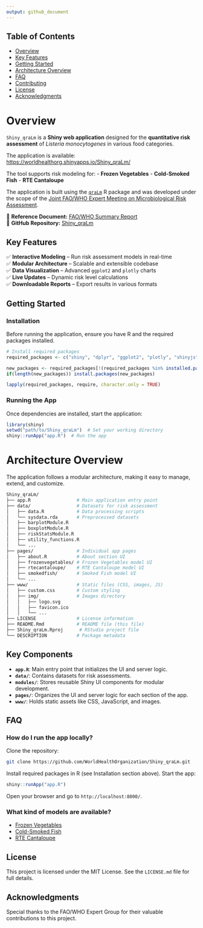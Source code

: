 ```yaml
---
output: github_document
---
```


<!-- # Shiny_qraLm <img src="www/img/logo_small.png" width="10%"> -->

## Table of Contents
- [Overview](#overview)
- [Key Features](#key-features)
- [Getting Started](#getting-started)
- [Architecture Overview](#architecture-overview)
- [FAQ](#faq)
- [Contributing](#contributing)
- [License](#license)
- [Acknowledgments](#acknowledgments)

# Overview

`Shiny_qraLm` is a **Shiny web application** designed for the **quantitative risk assessment** of *Listeria monocytogenes* in various food categories.  

The application is available: [https://worldhealthorg.shinyapps.io/Shiny_qraLm/](https://worldhealthorg.shinyapps.io/Shiny_qraLm/)

The tool supports risk modeling for:
- **Frozen Vegetables**
- **Cold-Smoked Fish**
- **RTE Cantaloupe**

The application is built using the [`qraLm`](https://worldhealthorganization.github.io/qraLm/) R package and was developed under the scope of the [Joint FAO/WHO Expert Meeting on Microbiological Risk Assessment](https://www.who.int/publications/m/item/jemra-of-listeria-monocytogenes-in-foods).

📄 **Reference Document:** [FAO/WHO Summary Report](https://www.fao.org/3/cc6993en/cc6993en.pdf)  
🔗 **GitHub Repository:** [Shiny_qraLm](https://github.com/WorldHealthOrganization/Shiny_qraLm)


## Key Features

✅ **Interactive Modeling** – Run risk assessment models in real-time  
✅ **Modular Architecture** – Scalable and extensible codebase  
✅ **Data Visualization** – Advanced `ggplot2` and `plotly` charts  
✅ **Live Updates** – Dynamic risk level calculations  
✅ **Downloadable Reports** – Export results in various formats  



## Getting Started

### Installation

Before running the application, ensure you have R and the required packages installed.

```r
# Install required packages
required_packages <- c("shiny", "dplyr", "ggplot2", "plotly", "shinyjs", "DT", "shinyWidgets")

new_packages <- required_packages[!(required_packages %in% installed.packages()[,"Package"])]
if(length(new_packages)) install.packages(new_packages)

lapply(required_packages, require, character.only = TRUE)
```

### Running the App

Once dependencies are installed, start the application:

```r
library(shiny)
setwd("path/to/Shiny_qraLm")  # Set your working directory
shiny::runApp("app.R")  # Run the app
```


# Architecture Overview

The application follows a modular architecture, making it easy to manage, extend, and customize.

```bash
Shiny_qraLm/
├── app.R                 # Main application entry point
├── data/                 # Datasets for risk assessment
│   ├── data.R            # Data processing scripts
│   └── sysdata.rda       # Preprocessed datasets
│   ├── barplotModule.R
│   ├── boxplotModule.R
│   ├── riskStatsModule.R
│   ├── utility_functions.R
│   └── ...
├── pages/                # Individual app pages
│   ├── about.R           # About section UI
│   ├── frozenvegetables/ # Frozen Vegetables model UI
│   ├── rtecantaloupe/    # RTE Cantaloupe model UI
│   ├── smokedfish/       # Smoked Fish model UI
│   └── ...
├── www/                  # Static files (CSS, images, JS)
│   ├── custom.css        # Custom styling
│   ├── img/              # Images directory
│   │   ├── logo.svg
│   │   ├── favicon.ico
│   │   └── ...
├── LICENSE               # License information
├── README.Rmd            # README file (this file)
├── Shiny_qraLm.Rproj      # RStudio project file
└── DESCRIPTION           # Package metadata
```

## Key Components

- **`app.R`**: Main entry point that initializes the UI and server logic.
- **`data/`**: Contains datasets for risk assessments.
- **`modules/`**: Stores reusable Shiny UI components for modular development.
- **`pages/`**: Organizes the UI and server logic for each section of the app.
- **`www/`**: Holds static assets like CSS, JavaScript, and images.

## FAQ
### How do I run the app locally?

Clone the repository:

```sh
git clone https://github.com/WorldHealthOrganization/Shiny_qraLm.git
```

Install required packages in R (see Installation section above). Start the app:

```r
shiny::runApp("app.R")
```

Open your browser and go to `http://localhost:8000/`.

### What kind of models are available?

- [Frozen Vegetables](https://doi.org/10.3390/foods13223610)
- [Cold-Smoked Fish](https://doi.org/10.3390/foods13233831)
- [RTE Cantaloupe](https://doi.org/10.3390/foods14132212)
 

## License

This project is licensed under the MIT License. See the `LICENSE.md` file for full details.

## Acknowledgments

Special thanks to the FAO/WHO Expert Group for their valuable contributions to this project.




